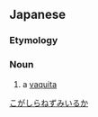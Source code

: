 ==Japanese==
{{ja-kanjitab|こ|かしら|r=y|k2=がしら|ねずみ|sort=こがしらねずみいるか|yomi=irr}}
{{wikipedia|lang=ja|コガシラネズミイルカ}}

===Etymology===
{{compound|lang=ja|小|tr1=ko|t1=[[small]]|頭|tr2=kashira|t2=[[head]]|鼠海豚|tr3=nezumiiruka|t3=[[harbour porpoise]]|sort=こがしらねずみいるか}}

===Noun===
{{ja-noun|こがしら ねずみ.いるか|コガシラ ネズミ.イルカ}}

# a [[vaquita]]

[[Category:ja:Cetaceans|こがしらねずみいるか]]